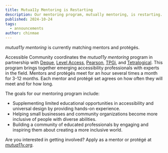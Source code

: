 ```yaml
---
title: Mutua11y Mentoring is Restarting
description: Our mentoring program, mutually mentoring, is restarting. We are looking for both protéges or mentors who are interesting.
published: 2024-10-24
tags:
  - announcements
author: chinmae
---
```


_mutua11y mentoring_ is currently matching mentors and protégés.  

Accessible Community coordinates the _mutua11y mentoring_ program in partnership with [Deque](https://www.deque.com/), [Level Access](https://www.levelaccess.com/), [Pearson](https://www.pearson.com/), [TPGi](https://www.tpgi.com/), and [Tetralogical](https://tetralogical.com/). This program brings together emerging accessibility professionals with experts in the field. Mentors and protégés meet for an hour several times a month for 3-12 months. Each mentor and protégé set agrees on how often they will meet and for how long.

The goals for our mentoring program include:

- Supplementing limited educational opportunities in accessibility and universal design by providing hands-on experience.
- Helping small businesses and community organizations become more inclusive of people with diverse abilities.
- Building a community of educated professionals by engaging and inspiring them about creating a more inclusive world.

Are you interested in getting involved? Apply as a mentor or protégé at [_mutua11y.org_](https://mutua11y.org/mentoring). 
